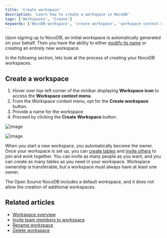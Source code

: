 ```yaml
---
title: 'Create workspace'
description: 'Learn how to create a workspace in NocoDB'
tags: ['Workspaces', 'Create']
keywords: ['NocoDB workspace', 'create workspace', 'workspace context menu', 'workspace owner', 'workspace collaboration', 'workspace actions', 'default workspace']
---
```


Upon signing up to NocoDB, an initial workspace is automatically generated on your behalf.
Then you have the ability to either [modify its name](/workspaces/actions-on-workspace#rename-workspace) or creating an entirely new workspace.

In the following section, lets look at the process of creating your NocoDB workspaces.

## Create a workspace

1. Hover over top-left corner of the minibar displaying **Workspace icon** to access the **Workspace context menu**.
2. From the Workspace context menu, opt for the **Create workspace** button.
3. Provide a name for the workspace 
4. Proceed by clicking the **Create Workspace** button.
  
![image](/img/v2/workspace/workspace-create.png)  
  
![image](/img/v2/workspace/workspace-create-2.png)  


When you start a new workspace, you automatically become the owner. 
Once your workspace is set up, you can [create tables](/tables/create-table) and [invite others](/workspaces/workspace-collaboration) to join and work together. 
You can invite as many people as you want, and you can create as many tables as you need in your workspace. Workspace ownership is transferable, but a workspace must always have at least one owner. 
 

<Callout type="info">
The Open Source NocoDB includes a default workspace, and it does not allow the creation of additional workspaces.
</Callout>

## Related articles
- [Workspace overview](/workspaces/workspace-overview)
- [Invite team members to workspace](/workspaces/workspace-collaboration)
- [Rename workspace](/workspaces/actions-on-workspace#rename-workspace)
- [Delete workspace](/workspaces/actions-on-workspace#delete-workspace)